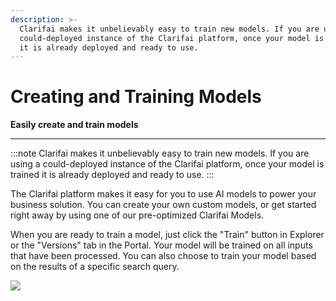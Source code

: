 ```yaml
---
description: >-
  Clarifai makes it unbelievably easy to train new models. If you are using a
  could-deployed instance of the Clarifai platform, once your model is trained
  it is already deployed and ready to use.
---
```


# Creating and Training Models

**Easily create and train models**
<hr />

:::note
Clarifai makes it unbelievably easy to train new models. If you are using a could-deployed instance of the Clarifai platform, once your model is trained it is already deployed and ready to use.
:::

The Clarifai platform makes it easy for you to use AI models to power your business solution. You can create your own custom models, or get started right away by using one of our pre-optimized Clarifai Models.

When you are ready to train a model, just click the "Train" button in Explorer or the "Versions" tab in the Portal. Your model will be trained on all inputs that have been processed. You can also choose to train your model based on the results of a specific search query. 

![](/img/enlight.svg)

